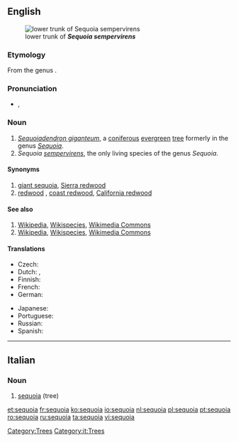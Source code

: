 ==English==
[[Image:Iluvatar redwood 400.jpg|thumb|lower trunk of '''''Sequoia sempervirens''''']]
===Etymology===
From the genus {{term|Sequoia}}.

===Pronunciation===
* {{a|UK}} {{IPA|/səˈkwɔɪ.ə/}}, {{SAMPA|/s@"kwOI.@/}}

===Noun===
{{en-noun}}

# ''[[w:Sequoiadendron giganteum|Sequoiadendron giganteum]]'', a [[coniferous]] [[evergreen]] [[tree]] formerly in the genus ''[[Sequoia]]''.
# ''Sequoia [[sempervirens]]'', the only living species of the genus ''Sequoia''.

====Synonyms====
# [[giant sequoia]], [[Sierra redwood]]
# [[redwood]] {{qualifier|in California}}, [[coast redwood]], [[California redwood]]

====See also====
# [[w:Sequoiadendron giganteum|Wikipedia]], [[species:Sequoiadendron giganteum|Wikispecies]], [[commons:Sequoiadendron giganteum|Wikimedia Commons]]
# [[w:Sequoia sempervirens|Wikipedia]], [[species:Sequoia sempervirens|Wikispecies]], [[commons:Sequoia sempervirens|Wikimedia Commons]]

====Translations====
{{trans-top|tree}}
* Czech: {{t-|cs|sekvoj|f}}
* Dutch: {{t+|nl|sequoia}}, {{t|nl|reuzenpijnboom}}
* Finnish: {{t-|fi|punapuu}}
* French: {{t+|fr|séquoia|m}}
* German: {{t|de|Mammutbaum|m}}
{{trans-mid}}
* Japanese: {{t|ja|セコイア}}
* Portuguese: {{t+|pt|sequóia|f}}
* Russian: {{t+|ru|секвойя|f|tr=s'ekvójja}}
* Spanish: {{t-|es|secoya|f}}
{{trans-bottom}}

[[Category:Trees]]
----

==Italian==
{{wikipedia|lang=it}}
===Noun===
{{it-noun|sequoi|f|a|e}}

# [[#English|sequoia]] (tree)

[[Category:it:Trees]]

[[et:sequoia]]
[[fr:sequoia]]
[[ko:sequoia]]
[[io:sequoia]]
[[nl:sequoia]]
[[pl:sequoia]]
[[pt:sequoia]]
[[ro:sequoia]]
[[ru:sequoia]]
[[ta:sequoia]]
[[vi:sequoia]]